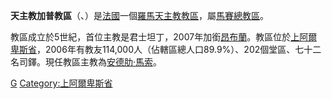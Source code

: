 {{Infobox Roman Catholic diocese
|Roman Catholic Diocese of = 天主教加普教區
|Latin name of diocese =Dioecesis Vapincensis(-Ebrodunensis)
|image =Gap-photo048.jpg
|caption = 加普主教座堂
|location = [[法國|法國]]
|territory =上阿爾卑斯省
|population= 114,000
|rite = 拉丁禮
|patron = [[聖阿努爾夫|聖阿努爾夫]]
|province = 馬賽
|established =5世紀
|cathedral = [[加普主教座堂|加普主教座堂]]
|副主教座堂 =
|leadership = 主教
|website =[http://www.diocesedegap.fr/ 官方網頁]
|教宗 = 
|metropolitan = 
|ordinary =安德肋·馬索
|coadjutor bishop =
|emeritus = 
}}

'''天主教加普教區'''（{{lang-la|Dioecesis Vapincensis(-Ebrodunensis)}}、{{lang-fr|Diocèse de Gap et D'Embrun}}）是[[法國|法國]]一個[[羅馬天主教|羅馬天主教]][[教區|教區]]，屬[[天主教馬賽總教區|馬賽總教區]]。

教區成立於5世紀，首位主教是君士坦丁，2007年加銜[[昂布蘭|昂布蘭]]。教區位於[[上阿爾卑斯省|上阿爾卑斯省]]，2006年有教友114,000人（佔轄區總人口89.9%）、202個堂區、七十二名司鐸。現任教區主教為[[安德肋·馬索|安德肋·馬索]]。

{{法國天主教教區}}
{{Authority control}}
[[Category:法國天主教教區|G]]
[[Category:上阿爾卑斯省|Category:上阿爾卑斯省]]
